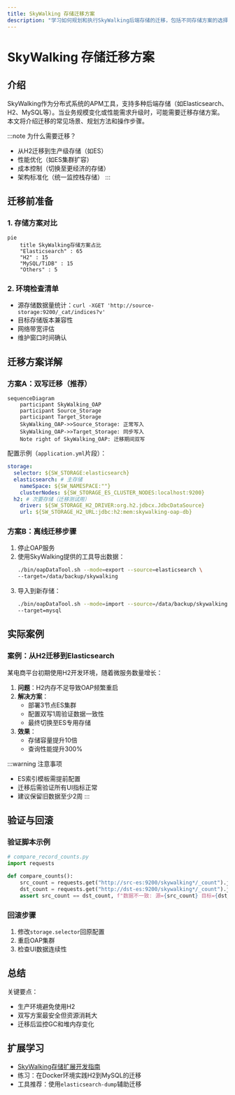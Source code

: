 ```yaml
---
title: SkyWalking 存储迁移方案
description: "学习如何规划和执行SkyWalking后端存储的迁移，包括不同存储方案的选择和迁移步骤详解。"
---
```


# SkyWalking 存储迁移方案

## 介绍

SkyWalking作为分布式系统的APM工具，支持多种后端存储（如Elasticsearch、H2、MySQL等）。当业务规模变化或性能需求升级时，可能需要迁移存储方案。本文将介绍迁移的常见场景、规划方法和操作步骤。

:::note 为什么需要迁移？
- 从H2迁移到生产级存储（如ES）
- 性能优化（如ES集群扩容）
- 成本控制（切换至更经济的存储）
- 架构标准化（统一监控栈存储）
:::

## 迁移前准备

### 1. 存储方案对比

```mermaid
pie
    title SkyWalking存储方案占比
    "Elasticsearch" : 65
    "H2" : 15
    "MySQL/TiDB" : 15
    "Others" : 5
```

### 2. 环境检查清单
- 源存储数据量统计：`curl -XGET 'http://source-storage:9200/_cat/indices?v'`
- 目标存储版本兼容性
- 网络带宽评估
- 维护窗口时间确认

## 迁移方案详解

### 方案A：双写迁移（推荐）

```mermaid
sequenceDiagram
    participant SkyWalking_OAP
    participant Source_Storage
    participant Target_Storage
    SkyWalking_OAP->>Source_Storage: 正常写入
    SkyWalking_OAP->>Target_Storage: 同步写入
    Note right of SkyWalking_OAP: 迁移期间双写
```

配置示例（`application.yml`片段）：
```yaml
storage:
  selector: ${SW_STORAGE:elasticsearch}
  elasticsearch: # 主存储
    nameSpace: ${SW_NAMESPACE:""}
    clusterNodes: ${SW_STORAGE_ES_CLUSTER_NODES:localhost:9200}
  h2: # 次要存储（迁移测试用）
    driver: ${SW_STORAGE_H2_DRIVER:org.h2.jdbcx.JdbcDataSource}
    url: ${SW_STORAGE_H2_URL:jdbc:h2:mem:skywalking-oap-db}
```

### 方案B：离线迁移步骤
1. 停止OAP服务
2. 使用SkyWalking提供的工具导出数据：
   ```bash
   ./bin/oapDataTool.sh --mode=export --source=elasticsearch \
   --target=/data/backup/skywalking
   ```
3. 导入到新存储：
   ```bash
   ./bin/oapDataTool.sh --mode=import --source=/data/backup/skywalking \
   --target=mysql
   ```

## 实际案例

### 案例：从H2迁移到Elasticsearch
某电商平台初期使用H2开发环境，随着微服务数量增长：
1. **问题**：H2内存不足导致OAP频繁重启
2. **解决方案**：
   - 部署3节点ES集群
   - 配置双写1周验证数据一致性
   - 最终切换至ES专用存储
3. **效果**：
   - 存储容量提升10倍
   - 查询性能提升300%

:::warning 注意事项
- ES索引模板需提前配置
- 迁移后需验证所有UI指标正常
- 建议保留旧数据至少2周
:::

## 验证与回滚

### 验证脚本示例
```python
# compare_record_counts.py
import requests

def compare_counts():
    src_count = requests.get("http://src-es:9200/skywalking*/_count").json()["count"]
    dst_count = requests.get("http://dst-es:9200/skywalking*/_count").json()["count"]
    assert src_count == dst_count, f"数据不一致: 源={src_count} 目标={dst_count}"
```

### 回滚步骤
1. 修改`storage.selector`回原配置
2. 重启OAP集群
3. 检查UI数据连续性

## 总结

关键要点：
- 生产环境避免使用H2
- 双写方案最安全但资源消耗大
- 迁移后监控GC和堆内存变化

## 扩展学习
- [SkyWalking存储扩展开发指南](https://skywalking.apache.org/docs/)
- 练习：在Docker环境实践H2到MySQL的迁移
- 工具推荐：使用`elasticsearch-dump`辅助迁移